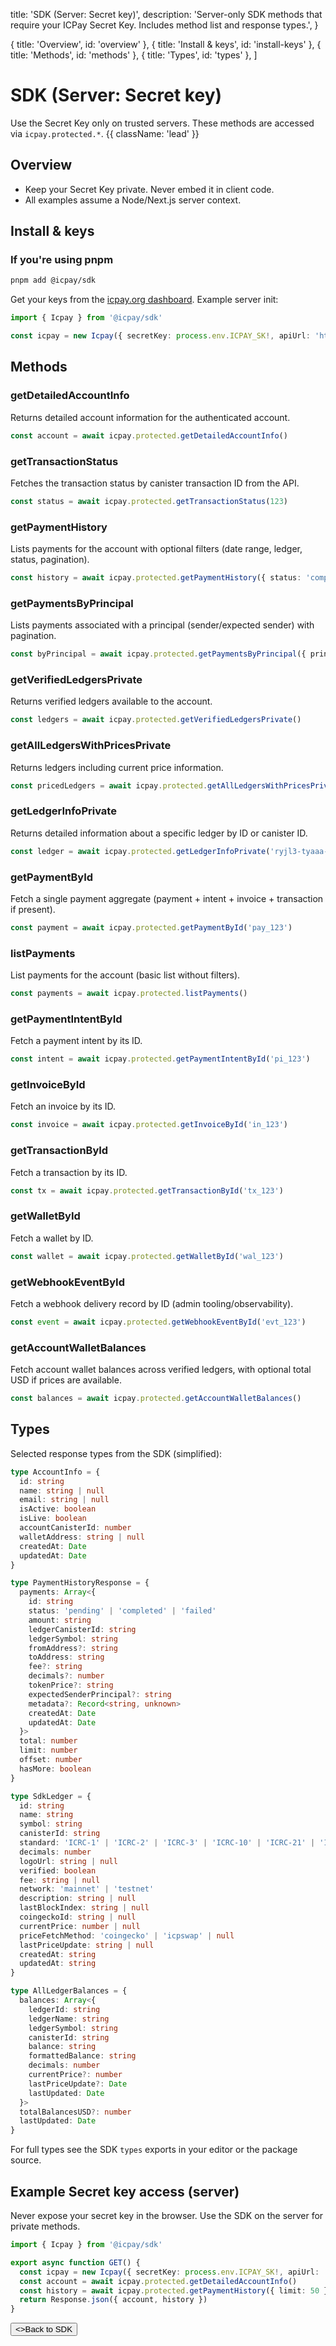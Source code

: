   title: 'SDK (Server: Secret key)',
  description:
    'Server-only SDK methods that require your ICPay Secret Key. Includes method list and response types.',
}

  { title: 'Overview', id: 'overview' },
  { title: 'Install & keys', id: 'install-keys' },
  { title: 'Methods', id: 'methods' },
  { title: 'Types', id: 'types' },
]

# SDK (Server: Secret key)

Use the Secret Key only on trusted servers. These methods are accessed via `icpay.protected.*`. {{ className: 'lead' }}

## Overview

- Keep your Secret Key private. Never embed it in client code.
- All examples assume a Node/Next.js server context.

## Install & keys

### If you're using pnpm
```bash
pnpm add @icpay/sdk
```

Get your keys from the [icpay.org dashboard](/icpay-org). Example server init:

```ts {{ title: 'Initialize (server)' }}
import { Icpay } from '@icpay/sdk'

const icpay = new Icpay({ secretKey: process.env.ICPAY_SK!, apiUrl: 'https://api.icpay.org' })
```

## Methods

### getDetailedAccountInfo
Returns detailed account information for the authenticated account.

```ts
const account = await icpay.protected.getDetailedAccountInfo()
```

### getTransactionStatus
Fetches the transaction status by canister transaction ID from the API.

```ts
const status = await icpay.protected.getTransactionStatus(123)
```

### getPaymentHistory
Lists payments for the account with optional filters (date range, ledger, status, pagination).

```ts
const history = await icpay.protected.getPaymentHistory({ status: 'completed', limit: 50 })
```

### getPaymentsByPrincipal
Lists payments associated with a principal (sender/expected sender) with pagination.

```ts
const byPrincipal = await icpay.protected.getPaymentsByPrincipal({ principalId: 'aaaa-bbbb-cccc', limit: 10 })
```

### getVerifiedLedgersPrivate
Returns verified ledgers available to the account.

```ts
const ledgers = await icpay.protected.getVerifiedLedgersPrivate()
```

### getAllLedgersWithPricesPrivate
Returns ledgers including current price information.

```ts
const pricedLedgers = await icpay.protected.getAllLedgersWithPricesPrivate()
```

### getLedgerInfoPrivate
Returns detailed information about a specific ledger by ID or canister ID.

```ts
const ledger = await icpay.protected.getLedgerInfoPrivate('ryjl3-tyaaa-aaaaa-aaaba-cai')
```

### getPaymentById
Fetch a single payment aggregate (payment + intent + invoice + transaction if present).

```ts
const payment = await icpay.protected.getPaymentById('pay_123')
```

### listPayments
List payments for the account (basic list without filters).

```ts
const payments = await icpay.protected.listPayments()
```

### getPaymentIntentById
Fetch a payment intent by its ID.

```ts
const intent = await icpay.protected.getPaymentIntentById('pi_123')
```

### getInvoiceById
Fetch an invoice by its ID.

```ts
const invoice = await icpay.protected.getInvoiceById('in_123')
```

### getTransactionById
Fetch a transaction by its ID.

```ts
const tx = await icpay.protected.getTransactionById('tx_123')
```

### getWalletById
Fetch a wallet by ID.

```ts
const wallet = await icpay.protected.getWalletById('wal_123')
```

### getWebhookEventById
Fetch a webhook delivery record by ID (admin tooling/observability).

```ts
const event = await icpay.protected.getWebhookEventById('evt_123')
```

### getAccountWalletBalances
Fetch account wallet balances across verified ledgers, with optional total USD if prices are available.

```ts
const balances = await icpay.protected.getAccountWalletBalances()
```

## Types

Selected response types from the SDK (simplified):

```ts
type AccountInfo = {
  id: string
  name: string | null
  email: string | null
  isActive: boolean
  isLive: boolean
  accountCanisterId: number
  walletAddress: string | null
  createdAt: Date
  updatedAt: Date
}

type PaymentHistoryResponse = {
  payments: Array<{
    id: string
    status: 'pending' | 'completed' | 'failed'
    amount: string
    ledgerCanisterId: string
    ledgerSymbol: string
    fromAddress?: string
    toAddress: string
    fee?: string
    decimals?: number
    tokenPrice?: string
    expectedSenderPrincipal?: string
    metadata?: Record<string, unknown>
    createdAt: Date
    updatedAt: Date
  }>
  total: number
  limit: number
  offset: number
  hasMore: boolean
}

type SdkLedger = {
  id: string
  name: string
  symbol: string
  canisterId: string
  standard: 'ICRC-1' | 'ICRC-2' | 'ICRC-3' | 'ICRC-10' | 'ICRC-21' | 'ICP' | 'EXT'
  decimals: number
  logoUrl: string | null
  verified: boolean
  fee: string | null
  network: 'mainnet' | 'testnet'
  description: string | null
  lastBlockIndex: string | null
  coingeckoId: string | null
  currentPrice: number | null
  priceFetchMethod: 'coingecko' | 'icpswap' | null
  lastPriceUpdate: string | null
  createdAt: string
  updatedAt: string
}

type AllLedgerBalances = {
  balances: Array<{
    ledgerId: string
    ledgerName: string
    ledgerSymbol: string
    canisterId: string
    balance: string
    formattedBalance: string
    decimals: number
    currentPrice?: number
    lastPriceUpdate?: Date
    lastUpdated: Date
  }>
  totalBalancesUSD?: number
  lastUpdated: Date
}
```

For full types see the SDK `types` exports in your editor or the package source.


## Example Secret key access (server)

Never expose your secret key in the browser. Use the SDK on the server for private methods.

```ts {{ title: 'Next.js Route Handler (server)' }}
import { Icpay } from '@icpay/sdk'

export async function GET() {
  const icpay = new Icpay({ secretKey: process.env.ICPAY_SK!, apiUrl: 'https://api.icpay.org' })
  const account = await icpay.protected.getDetailedAccountInfo()
  const history = await icpay.protected.getPaymentHistory({ limit: 50 })
  return Response.json({ account, history })
}
```

<div className="not-prose">
  <Button href="/sdk" variant="text" arrow="right">
    <>Back to SDK</>
  </Button>
</div>


